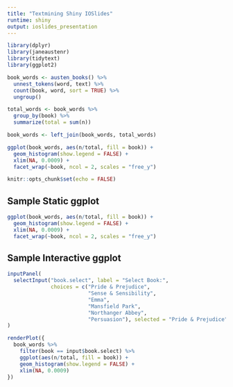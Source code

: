 ```yaml
---
title: "Textmining Shiny IOSlides"
runtime: shiny
output: ioslides_presentation
---
```


```r
library(dplyr)
library(janeaustenr)
library(tidytext)
library(ggplot2)

book_words <- austen_books() %>%
  unnest_tokens(word, text) %>%
  count(book, word, sort = TRUE) %>%
  ungroup()

total_words <- book_words %>% 
  group_by(book) %>% 
  summarize(total = sum(n))

book_words <- left_join(book_words, total_words)

ggplot(book_words, aes(n/total, fill = book)) +
  geom_histogram(show.legend = FALSE) +
  xlim(NA, 0.0009) +
  facet_wrap(~book, ncol = 2, scales = "free_y")

knitr::opts_chunk$set(echo = FALSE)
```

## Sample Static ggplot
```r
ggplot(book_words, aes(n/total, fill = book)) +
  geom_histogram(show.legend = FALSE) +
  xlim(NA, 0.0009) +
  facet_wrap(~book, ncol = 2, scales = "free_y")
```

## Sample Interactive ggplot
```r
inputPanel(
  selectInput("book.select", label = "Select Book:",
              choices = c("Pride & Prejudice",
                          "Sense & Sensibility",
                          "Emma",
                          "Mansfield Park",
                          "Northanger Abbey",
                          "Persuasion"), selected = "Pride & Prejudice")
)

renderPlot({
  book_words %>% 
    filter(book == input$book.select) %>% 
    ggplot(aes(n/total, fill = book)) +
    geom_histogram(show.legend = FALSE) +
    xlim(NA, 0.0009) 
})

```

